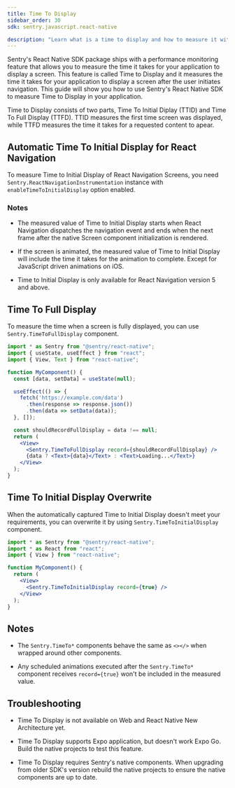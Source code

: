 ```yaml
---
title: Time To Display
sidebar_order: 30
sdk: sentry.javascript.react-native

description: "Learn what is a time to display and how to measure it with Sentry React Native SDK."
---
```


Sentry's React Native SDK package ships with a performance monitoring feature that allows you to measure the time it takes for your application to display a screen. This feature is called Time to Display and it measures the time it takes for your application to display a screen after the user initiates navigation. This guide will show you how to use Sentry's React Native SDK to measure Time to Display in your application.

Time to Display consists of two parts, Time To Initial Diplay (TTID) and Time To Full Display (TTFD). TTID measures the first time screen was displayed, while TTFD measures the time it takes for a requested content to apear.

## Automatic Time To Initial Display for React Navigation

To measure Time to Initial Display of React Navigation Screens, you need `Sentry.ReactNavigationInstrumentation` instance with `enableTimeToInitialDisplay` option enabled.

<Include name="react-native-react-navigation-setup.mdx" />

### Notes

- The measured value of Time to Initial Display starts when React Navigation dispatches the navigation event and ends when the next frame after the native Screen component initialization is rendered.

- If the screen is animated, the measured value of Time to Initial Display will include the time it takes for the animation to complete. Except for JavaScript driven animations on iOS.

- Time to Initial Display is only available for React Navigation version 5 and above.

## Time To Full Display

To measure the time when a screen is fully displayed, you can use `Sentry.TimeToFullDisplay` component.

```jsx {tabTitle: <TimeToFullDisplay />}
import * as Sentry from "@sentry/react-native";
import { useState, useEffect } from "react";
import { View, Text } from "react-native";

function MyComponent() {
  const [data, setData] = useState(null);

  useEffect(() => {
    fetch('https://example.com/data')
      .then(response => response.json())
      .then(data => setData(data));
  }, []);

  const shouldRecordFullDisplay = data !== null;
  return (
    <View>
      <Sentry.TimeToFullDisplay record={shouldRecordFullDisplay} />
      {data ? <Text>{data}</Text> : <Text>Loading...</Text>}
    </View>
  );
}
```

## Time To Initial Display Overwrite

When the automatically captured Time to Initial Display doesn't meet your requirements, you can overwrite it by using `Sentry.TimeToInitialDisplay` component.

```jsx {tabTitle: <TimeToInitialDisplay />}
import * as Sentry from "@sentry/react-native";
import * as React from "react";
import { View } from "react-native";

function MyComponent() {
  return (
    <View>
      <Sentry.TimeToInitialDisplay record={true} />
    </View>
  );
}
```

## Notes

- The `Sentry.TimeTo*` components behave the same as `<></>` when wrapped around other components.

- Any scheduled animations executed after the `Sentry.TimeTo*` component receives `record={true}` won't be included in the measured value.

## Troubleshooting

- Time To Display is not available on Web and React Native New Architecture yet.

- Time To Display supports Expo application, but doesn't work Expo Go. Build the native projects to test this feature.

- Time To Display requires Sentry's native components. When upgrading from older SDK's version rebuild the native projects to ensure the native components are up to date.

